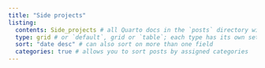 ```yaml
---
title: "Side projects"
listing: 
  contents: Side_projects # all Quarto docs in the `posts` directory will be included on your listing page
  type: grid # or `default`, grid or `table`; each type has its own set of yaml options to include
  sort: "date desc" # can also sort on more than one field
  categories: true # allows you to sort posts by assigned categories 
---
```

